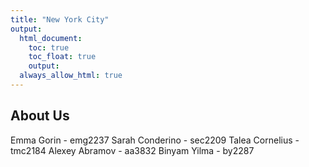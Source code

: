 ```yaml
---
title: "New York City"
output: 
  html_document:
    toc: true
    toc_float: true
    output: 
  always_allow_html: true
---
```


## About Us

Emma Gorin - emg2237
Sarah Conderino - sec2209
Talea Cornelius - tmc2184
Alexey Abramov - aa3832
Binyam Yilma - by2287



